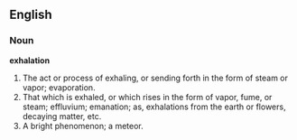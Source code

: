 ==English==

===Noun===

'''exhalation'''

#The act or process of exhaling, or sending forth in the form of steam or vapor; evaporation.
#That which is exhaled, or which rises in the form of vapor, fume, or steam; effluvium; emanation; as, exhalations from the earth or flowers, decaying matter, etc.
#A bright phenomenon; a meteor.